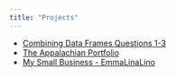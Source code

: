 ```yaml
---
title: "Projects"
---
```


* [Combining Data Frames Questions 1-3](./presentations/revealjs.qmd)
* [The Appalachian Portfolio](https://theappalachianonline.com/staff_name/emma-getz/)
* [My Small Business - EmmaLinaLino](https://www.instagram.com/emmalinalino/)